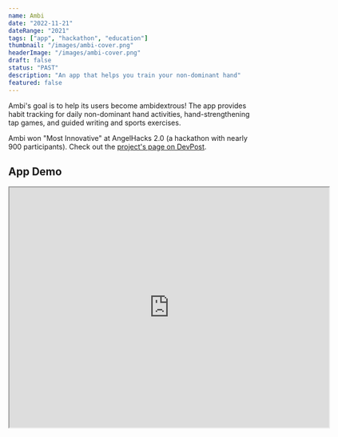 ```yaml
---
name: Ambi
date: "2022-11-21"
dateRange: "2021"
tags: ["app", "hackathon", "education"]
thumbnail: "/images/ambi-cover.png"
headerImage: "/images/ambi-cover.png"
draft: false
status: "PAST"
description: "An app that helps you train your non-dominant hand"
featured: false
---
```


Ambi's goal is to help its users become ambidextrous! The app provides habit tracking for daily non-dominant hand activities, hand-strengthening tap games, and guided writing and sports exercises.

Ambi won "Most Innovative" at AngelHacks 2.0 (a hackathon with nearly 900 participants). Check out the [project's page on DevPost](https://devpost.com/software/ambi).

## App Demo

<iframe
  className="lg:w-[50vw] w-[100%] h-[300px] lg:h-[480px]"
  src="https://drive.google.com/file/d/18hFdh9mMoYoM65RymPNHD9C6iPLf5JeY/preview"
  width="640"
  height="480"
  allowFullScreen="true"
></iframe>
